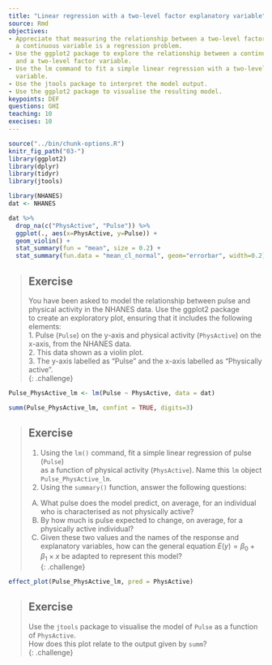 ---
title: "Linear regression with a two-level factor explanatory variable"
source: Rmd
objectives:
- Appreciate that measuring the relationship between a two-level factor variable and
  a continuous variable is a regression problem.
- Use the ggplot2 package to explore the relationship between a continuous variable
  and a two-level factor variable.
- Use the lm command to fit a simple linear regression with a two-level factor explanatory
  variable.
- Use the jtools package to interpret the model output.
- Use the ggplot2 package to visualise the resulting model.
keypoints: DEF
questions: GHI
teaching: 10
execises: 10
---

```{r, include=FALSE}
source("../bin/chunk-options.R")
knitr_fig_path("03-")
library(ggplot2)
library(dplyr)
library(tidyr)
library(jtools)
```

```{r load data, include=FALSE}
library(NHANES)
dat <- NHANES
```

```{r explore physical activity vs pulse}
dat %>%
  drop_na(c("PhysActive", "Pulse")) %>%
  ggplot(., aes(x=PhysActive, y=Pulse)) +
  geom_violin() +
  stat_summary(fun = "mean", size = 0.2) +
  stat_summary(fun.data = "mean_cl_normal", geom="errorbar", width=0.2) 
```

> ## Exercise  
> You have been asked to model the relationship between pulse
> and physical activity in the NHANES data. Use the ggplot2 package  
> to create an exploratory plot, ensuring that it includes the following elements:  
> 1. Pulse (`Pulse`) on the y-axis and physical activity (`PhysActive`) on the
> x-axis, from the NHANES data.  
> 2. This data shown as a violin plot.  
> 3. The y-axis labelled as "Pulse" and the x-axis labelled
> as "Physically active".  
{: .challenge}

```{r PhysActive vs Pulse model}
Pulse_PhysActive_lm <- lm(Pulse ~ PhysActive, data = dat)

summ(Pulse_PhysActive_lm, confint = TRUE, digits=3)
```

> ## Exercise  
> 1. Using the `lm()` command, fit a simple linear regression of pulse (`Pulse`)  
> as a function of physical activity (`PhysActive`). Name this `lm` 
> object `Pulse_PhysActive_lm`.  
> 2. Using the `summary()` function, answer the following questions:
>   
> A) What pulse does the model predict, on average,
> for an individual who is characterised as not physically active?  
> B) By how much is pulse expected to change, on average, for
> a physically active individual?  
> C) Given these two values and the names of the response and explanatory
> variables, how can the general equation $E(y) = \beta_0 + {\beta}_1 
> \times x$ be adapted to represent this model?  
{: .challenge}

```{r plot pulse vs physactive with model}
effect_plot(Pulse_PhysActive_lm, pred = PhysActive)
```

> ## Exercise  
> Use the `jtools` package to visualise the model of `Pulse` as a function of `PhysActive`.  
> How does this plot relate to the output given by `summ`?  
{: .challenge}


